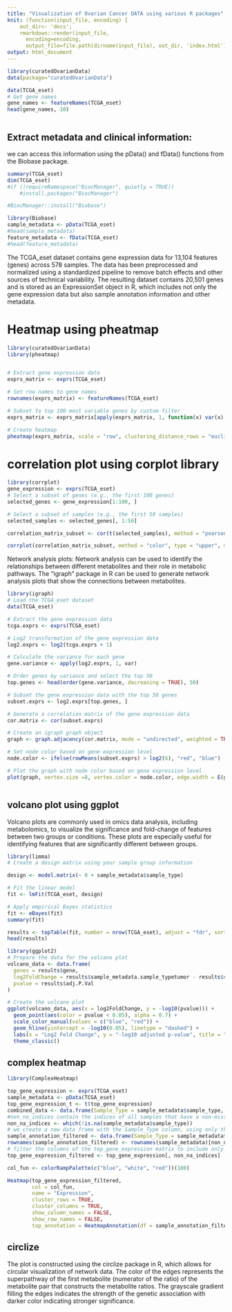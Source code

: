 ```yaml
---
title: "Visualization of Ovarian Cancer DATA using various R packages"
knit: (function(input_file, encoding) {
    out_dir<- 'docs';
    rmarkdown::render(input_file,
      encoding=encoding,
      output_file=file.path(dirname(input_file), out_dir, 'index.html'))})
output: html_document
---
```


```r
library(curatedOvarianData) 
data(package="curatedOvarianData")
```

```r
data(TCGA_eset) 
# Get gene names
gene_names <- featureNames(TCGA_eset)
head(gene_names, 10)



```

## Extract metadata and clinical information:
we can access this information using the pData() and fData() functions from the Biobase package.
```r
summary(TCGA_eset)
dim(TCGA_eset)
#if (!requireNamespace("BiocManager", quietly = TRUE))
    #install.packages("BiocManager")

#BiocManager::install("Biobase")

library(Biobase)
sample_metadata <- pData(TCGA_eset)
#head(sample_metadata)
feature_metadata <- fData(TCGA_eset)
#head(feature_metadata)
```

The TCGA_eset dataset contains gene expression data for 13,104 features (genes) across 578 samples. The data has been preprocessed and normalized using a standardized pipeline to remove batch effects and other sources of technical variability. The resulting dataset contains 20,501 genes and is stored as an ExpressionSet object in R, which includes not only the gene expression data but also sample annotation information and other metadata.

# Heatmap using pheatmap

```r

library(curatedOvarianData)
library(pheatmap)


# Extract gene expression data
exprs_matrix <- exprs(TCGA_eset)

# Set row names to gene names
rownames(exprs_matrix) <- featureNames(TCGA_eset)

# Subset to top 100 most variable genes by custom filter
exprs_matrix <- exprs_matrix[apply(exprs_matrix, 1, function(x) var(x) > 0.5), ][1:100, ]

# Create heatmap
pheatmap(exprs_matrix, scale = "row", clustering_distance_rows = "euclidean", show_rownames = FALSE)

```

# correlation plot using corplot library

```r
library(corrplot)
gene_expression <- exprs(TCGA_eset)
# Select a subset of genes (e.g., the first 100 genes)
selected_genes <- gene_expression[1:100, ]

# Select a subset of samples (e.g., the first 50 samples)
selected_samples <- selected_genes[, 1:50]

correlation_matrix_subset <- cor(t(selected_samples), method = "pearson")

corrplot(correlation_matrix_subset, method = "color", type = "upper", mar = c(0, 0, 1, 1), tl.pos = "n")


```

Network analysis plots: Network analysis can be used to identify the relationships between different metabolites and their role in metabolic pathways. The "igraph" package in R can be used to generate network analysis plots that show the connections between metabolites.

```r
library(igraph)
# Load the TCGA_eset dataset
data(TCGA_eset)

# Extract the gene expression data
tcga.exprs <- exprs(TCGA_eset)

# Log2 transformation of the gene expression data
log2.exprs <- log2(tcga.exprs + 1)

# Calculate the variance for each gene
gene.variance <- apply(log2.exprs, 1, var)

# Order genes by variance and select the top 50
top.genes <- head(order(gene.variance, decreasing = TRUE), 50)

# Subset the gene expression data with the top 50 genes
subset.exprs <- log2.exprs[top.genes, ]

# Generate a correlation matrix of the gene expression data
cor.matrix <- cor(subset.exprs)

# Create an igraph graph object
graph <- graph.adjacency(cor.matrix, mode = "undirected", weighted = TRUE)

# Set node color based on gene expression level
node.color <- ifelse(rowMeans(subset.exprs) > log2(6), "red", "blue")

# Plot the graph with node color based on gene expression level
plot(graph, vertex.size =8, vertex.color = node.color, edge.width = E(graph)$weight * 2, vertex.label=NA)



```


## volcano plot using ggplot
Volcano plots are commonly used in omics data analysis, including metabolomics, to visualize the significance and fold-change of features between two groups or conditions. 
These plots are especially useful for identifying features that are significantly different between groups.
```r
library(limma)
# Create a design matrix using your sample group information

design <- model.matrix(~ 0 + sample_metadata$sample_type)

# Fit the linear model
fit <- lmFit(TCGA_eset, design)

# Apply empirical Bayes statistics
fit <- eBayes(fit)
summary(fit)

results <- topTable(fit, number = nrow(TCGA_eset), adjust = "fdr", sort.by = "none")
head(results)
```

```r
library(ggplot2)
# Prepare the data for the volcano plot
volcano_data <- data.frame(
  genes = results$gene,
  log2FoldChange = results$sample_metadata.sample_typetumor - results$sample_metadata.sample_typehealthy,
  pvalue = results$adj.P.Val
)

# Create the volcano plot
ggplot(volcano_data, aes(x = log2FoldChange, y = -log10(pvalue))) +
  geom_point(aes(color = pvalue < 0.05), alpha = 0.7) +
  scale_color_manual(values = c("blue", "red")) +
  geom_hline(yintercept = -log10(0.05), linetype = "dashed") +
  labs(x = "Log2 Fold Change", y = "-log10 adjusted p-value", title = "Differentially Expressed Genes") +
  theme_classic()

```

## complex heatmap

```r
library(ComplexHeatmap)

top_gene_expression <- exprs(TCGA_eset)
sample_metadata <- pData(TCGA_eset)
top_gene_expression_t <- t(top_gene_expression)
combined_data <- data.frame(Sample_Type = sample_metadata$sample_type, top_gene_expression_t)
#non_na_indices contain the indices of all samples that have a non-missing value
non_na_indices <- which(!is.na(sample_metadata$sample_type))
# we create a new data frame with the Sample_Type column, using only the rows corresponding to the non_na_indices.
sample_annotation_filtered <- data.frame(Sample_Type = sample_metadata$sample_type[non_na_indices])
rownames(sample_annotation_filtered) <- rownames(sample_metadata)[non_na_indices]
# filter the columns of the top_gene_expression matrix to include only those that correspond to the non_na_indices
top_gene_expression_filtered <- top_gene_expression[, non_na_indices]


```

```r
col_fun <- colorRampPalette(c("blue", "white", "red"))(100)

Heatmap(top_gene_expression_filtered,
        col = col_fun,
        name = "Expression",
        cluster_rows = TRUE,
        cluster_columns = TRUE,
        show_column_names = FALSE,
        show_row_names = FALSE,
        top_annotation = HeatmapAnnotation(df = sample_annotation_filtered$Sample_Type))

```

## circlize 
The plot is constructed using the circlize package in R, which allows for circular visualization of network data. The color of the edges represents the superpathway of the first metabolite (numerator of the ratio) of the metabolite pair that constructs the metabolite ratios. The grayscale gradient filling the edges indicates the strength of the genetic association with darker color indicating stronger significance.
```r

```

